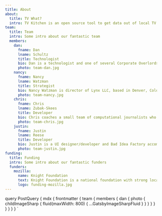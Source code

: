 ```yaml
---
title: About
about:
  title: TV What?
  intro: TV Kitchen is an open source tool to get data out of local TV streams–starting with captions, and in the future political ads, chyrons, talking points, and more. Participants will be able to develop, share, and use free software tools to extract data from TV and share metadata safely with a wider community. The more people who use TV Kitchen, the more plentiful and rich our information and collaborations.
team:
  title: Team
  intro: Some intro about our fantastic team
  members:
    dan:
      fname: Dan
      lname: Schultz
      title: Technologist
      bio: Dan is a technologist and one of several Corporate Overlords of Bad Idea Factory. TV Kitchen is directly inspired by his time working with the Internet Archive’s TV News Team, as well as the good people in the OpenNews community.
      photo: team-dan.jpg
    nancy:
      fname: Nancy
      lname: Watzman
      title: Strategist
      bio: Nancy Watzman is director of Lynx LLC, based in Denver, Colorado. She is a strategist specializing in developing and managing collaborations and partnerships to support journalists, technologists, and researchers in countering online dis- and mis-information, conducting investigations, and increasing newsroom sustainability. Her current clients include First Draft News and Democracy Fund.
      photo: team-nancy.jpg
    chris:
      fname: Chris
      lname: Zubak-Skees
      title: Developer
      bio: Chris coaches a small team of computational journalists who analyze data, write code and do original design as the data editor at an investigative nonprofit. His work there has won Loeb, Meyer and Society for News Design awards. He was formerly a reporting fellow at the Sunlight Foundation.
      photo: team-chris.jpg
    justin:
      fname: Justin
      lname: Reese
      title: Developer
      bio: Justin is a UI designer/developer and Bad Idea Factory accomplice who has built things for the Duke Reporters’ Lab and previously worked on DocumentCloud. He writes and hides from social media at justinreese.com.
      photo: team-justin.jpg
funding:
  title: Funding
  intro: Some intro about our fantastic funders
  funders:
    mozilla:
      name: Knight Foundation
      text: Knight Foundation is a national foundation with strong local roots. We invest in journalism, in the arts, and in the success of cities where brothers John S. and James L. Knight once published newspapers. Our goal is to foster informed and engaged communities, which we believe are essential for a healthy democracy.
      logo: funding-mozilla.jpg
---
```




  query PostQuery {
    mdx {
      frontmatter {
        team {
          members {
            dan {
              photo {
                childImageSharp {
                  fluid(maxWidth: 800) {
                  ...GatsbyImageSharpFluid
                  }
                }
              }
            }
          }
        }
      }
    }
  }
`

<!-- Further edits allowed in src/ui/templates/AbouTpl.js -->